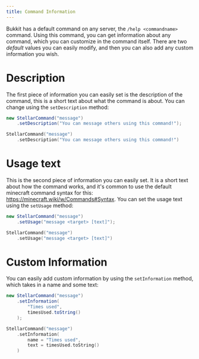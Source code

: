 ```yaml
---
title: Command Information
---
```



Bukkit has a default command on any server, the `/help <commandname>` command. Using this command, you can get information about any command, which you can customize in the command itself. There are two _default_ values you can easily modify, and then you can also add any custom information you wish.

# Description

The first piece of information you can easily set is the description of the command, this is a short text about what the command is about. You can change using the `setDescription` method:

```java tab="Java"
new StellarCommand("message")
    .setDescription("You can message others using this command!");
```
```kotlin tab="Kotlin"
StellarCommand("message")
    .setDescription("You can message others using this command!")
```

# Usage text

This is the second piece of information you can easily set. It is a short text about how the command works, and it's common to use the default minecraft command syntax for this: https://minecraft.wiki/w/Commands#Syntax. You can set the usage text using the `setUsage` method:

```java tab="Java"
new StellarCommand("message")
    .setUsage("message <target> [text]");
```
```kotlin tab="Kotlin"
StellarCommand("message")
    .setUsage("message <target> [text]")
```

# Custom Information

You can easily add custom information by using the `setInformation` method, which takes in a name and some text:

```java tab="Java"
new StellarCommand("message")
    .setInformation(
        "Times used",
        timesUsed.toString()
    );
```
```kotlin tab="Kotlin"
StellarCommand("message")
    .setInformation(
        name = "Times used",
        text = timesUsed.toString()
    )
```